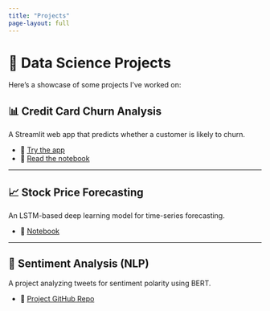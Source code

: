 ```yaml
---
title: "Projects"
page-layout: full
---
```


# 🧠 Data Science Projects

Here’s a showcase of some projects I’ve worked on:

## 📊 Credit Card Churn Analysis

A Streamlit web app that predicts whether a customer is likely to churn.

- 🔗 [Try the app](https://your-streamlit-app-url.streamlit.app)
- 📄 [Read the notebook](assets/churn_analysis.ipynb)

---

## 📈 Stock Price Forecasting

An LSTM-based deep learning model for time-series forecasting.

- 📄 [Notebook](assets/stock_forecast.ipynb)

---

## 💬 Sentiment Analysis (NLP)

A project analyzing tweets for sentiment polarity using BERT.

- 🔗 [Project GitHub Repo](https://github.com/yourname/sentiment-analysis)
